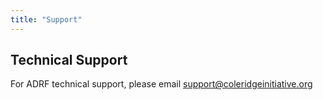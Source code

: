 ```yaml
---
title: "Support"
---
```


## Technical Support

For ADRF technical support, please email [support\@coleridgeinitiative.org](mailto:support@coleridgeinitiative.org "mailto:support@coleridgeinitiative.org")
